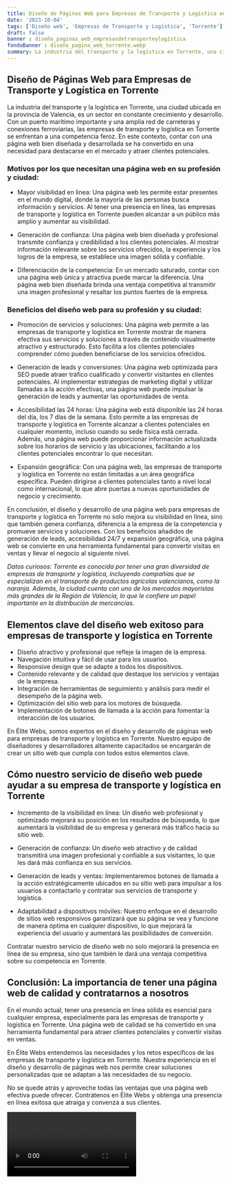```yaml
---
title: Diseño de Páginas Web para Empresas de Transporte y Logística en Torrente
date: '2023-10-04'
tags: ['Diseño web', 'Empresas de Transporte y Logística', 'Torrente']
draft: false
banner : diseño_paginas_web_empresasdetransporteylogística
fondoBanner : diseño_pagina_web_torrente.webp
summary: La industria del transporte y la logística en Torrente, una ciudad ubicada en la provincia de Valencia, es un sector en constante crecimiento y desarrollo. Con un puerto marítimo importante y una amplia red de carreteras y conexiones ferroviarias, las empresas de transporte y logística en Torrente se enfrentan a una competencia feroz. En este contexto, contar con una página web bien diseñada y desarrollada se ha convertido en una necesidad para destacarse en el mercado y atraer clientes potenciales.
---
```


## Diseño de Páginas Web para Empresas de Transporte y Logística en Torrente

La industria del transporte y la logística en Torrente, una ciudad ubicada en la provincia de Valencia, es un sector en constante crecimiento y desarrollo. Con un puerto marítimo importante y una amplia red de carreteras y conexiones ferroviarias, las empresas de transporte y logística en Torrente se enfrentan a una competencia feroz. En este contexto, contar con una página web bien diseñada y desarrollada se ha convertido en una necesidad para destacarse en el mercado y atraer clientes potenciales.

### Motivos por los que necesitan una página web en su profesión y ciudad:

- Mayor visibilidad en línea: Una página web les permite estar presentes en el mundo digital, donde la mayoría de las personas busca información y servicios. Al tener una presencia en línea, las empresas de transporte y logística en Torrente pueden alcanzar a un público más amplio y aumentar su visibilidad.

- Generación de confianza: Una página web bien diseñada y profesional transmite confianza y credibilidad a los clientes potenciales. Al mostrar información relevante sobre los servicios ofrecidos, la experiencia y los logros de la empresa, se establece una imagen sólida y confiable.

- Diferenciación de la competencia: En un mercado saturado, contar con una página web única y atractiva puede marcar la diferencia. Una página web bien diseñada brinda una ventaja competitiva al transmitir una imagen profesional y resaltar los puntos fuertes de la empresa.

### Beneficios del diseño web para su profesión y su ciudad:

- Promoción de servicios y soluciones: Una página web permite a las empresas de transporte y logística en Torrente mostrar de manera efectiva sus servicios y soluciones a través de contenido visualmente atractivo y estructurado. Esto facilita a los clientes potenciales comprender cómo pueden beneficiarse de los servicios ofrecidos.

- Generación de leads y conversiones: Una página web optimizada para SEO puede atraer tráfico cualificado y convertir visitantes en clientes potenciales. Al implementar estrategias de marketing digital y utilizar llamadas a la acción efectivas, una página web puede impulsar la generación de leads y aumentar las oportunidades de venta.

- Accesibilidad las 24 horas: Una página web está disponible las 24 horas del día, los 7 días de la semana. Esto permite a las empresas de transporte y logística en Torrente alcanzar a clientes potenciales en cualquier momento, incluso cuando su sede física está cerrada. Además, una página web puede proporcionar información actualizada sobre los horarios de servicio y las ubicaciones, facilitando a los clientes potenciales encontrar lo que necesitan.

- Expansión geográfica: Con una página web, las empresas de transporte y logística en Torrente no están limitadas a un área geográfica específica. Pueden dirigirse a clientes potenciales tanto a nivel local como internacional, lo que abre puertas a nuevas oportunidades de negocio y crecimiento.

En conclusión, el diseño y desarrollo de una página web para empresas de transporte y logística en Torrente no solo mejora su visibilidad en línea, sino que también genera confianza, diferencia a la empresa de la competencia y promueve servicios y soluciones. Con los beneficios añadidos de generación de leads, accesibilidad 24/7 y expansión geográfica, una página web se convierte en una herramienta fundamental para convertir visitas en ventas y llevar el negocio al siguiente nivel.

*Datos curiosos: Torrente es conocida por tener una gran diversidad de empresas de transporte y logística, incluyendo compañías que se especializan en el transporte de productos agrícolas valencianos, como la naranja. Además, la ciudad cuenta con uno de los mercados mayoristas más grandes de la Región de Valencia, lo que le confiere un papel importante en la distribución de mercancías.*

<GifSeo />

<Cta />

## Elementos clave del diseño web exitoso para empresas de transporte y logística en Torrente

- Diseño atractivo y profesional que refleje la imagen de la empresa.
- Navegación intuitiva y fácil de usar para los usuarios.
- Responsive design que se adapte a todos los dispositivos.
- Contenido relevante y de calidad que destaque los servicios y ventajas de la empresa.
- Integración de herramientas de seguimiento y análisis para medir el desempeño de la página web.
- Optimización del sitio web para los motores de búsqueda.
- Implementación de botones de llamada a la acción para fomentar la interacción de los usuarios.

En Élite Webs, somos expertos en el diseño y desarrollo de páginas web para empresas de transporte y logística en Torrente. Nuestro equipo de diseñadores y desarrolladores altamente capacitados se encargarán de crear un sitio web que cumpla con todos estos elementos clave.

## Cómo nuestro servicio de diseño web puede ayudar a su empresa de transporte y logística en Torrente

- Incremento de la visibilidad en línea: Un diseño web profesional y optimizado mejorará su posición en los resultados de búsqueda, lo que aumentará la visibilidad de su empresa y generará más tráfico hacia su sitio web.

- Generación de confianza: Un diseño web atractivo y de calidad transmitirá una imagen profesional y confiable a sus visitantes, lo que les dará más confianza en sus servicios.

- Generación de leads y ventas: Implementaremos botones de llamada a la acción estratégicamente ubicados en su sitio web para impulsar a los usuarios a contactarlo y contratar sus servicios de transporte y logística.

- Adaptabilidad a dispositivos móviles: Nuestro enfoque en el desarrollo de sitios web responsivos garantizará que su página se vea y funcione de manera óptima en cualquier dispositivo, lo que mejorará la experiencia del usuario y aumentará las posibilidades de conversión.

Contratar nuestro servicio de diseño web no solo mejorará la presencia en línea de su empresa, sino que también le dará una ventaja competitiva sobre su competencia en Torrente.

## Conclusión: La importancia de tener una página web de calidad y contratarnos a nosotros

En el mundo actual, tener una presencia en línea sólida es esencial para cualquier empresa, especialmente para las empresas de transporte y logística en Torrente. Una página web de calidad se ha convertido en una herramienta fundamental para atraer clientes potenciales y convertir visitas en ventas.

En Élite Webs entendemos las necesidades y los retos específicos de las empresas de transporte y logística en Torrente. Nuestra experiencia en el diseño y desarrollo de páginas web nos permite crear soluciones personalizadas que se adaptan a las necesidades de su negocio.

No se quede atrás y aproveche todas las ventajas que una página web efectiva puede ofrecer. Contrátenos en Élite Webs y obtenga una presencia en línea exitosa que atraiga y convenza a sus clientes.

<Video />

<CtaBot job='Empresas de Transporte y Logística' city='Torrente'/>

<Gmaps query='Torrente+españa+maps' />